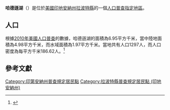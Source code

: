 {{noteTA
|G1=USState
|G2=地名
|G3=Unit
}}
{{Infobox settlement
|official_name            = 哈德遜湖
|native_name = Hudson Lake
|settlement_type          = [[人口普查指定地區|人口普查指定地區]]
|image_skyline            = LaPorte County Indiana Incorporated and Unincorporated areas Hudson Lake Highlighted 1835104.svg
|imagesize                = 250px
|image_map                = 
|mapsize                  = 
|pushpin_map              = USA Indiana 
|pushpin_label            = 哈德遜湖
|pushpin_label_position   = top
|pushpin_map_caption      = 哈德遜湖在印地安納州的位置
|subdivision_type         = [[世界政區索引|國家]]
|subdivision_type1        = [[美国州份|州份]]
|subdivision_type2        = [[印地安納州行政区划|縣]]
|subdivision_name         = [[美国|美国]]
|subdivision_name1        = [[印地安納州|印地安納州]]
|subdivision_name2        = [[拉波特縣_(印地安納州)|拉波特縣]]
|elevation_ft             = 771
|elevation_m              = 235
|timezone                 = [[北美东部时区|北美东部时区]]
|area_total_km2           = 6.95
|area_land_km2            = 4.98
|area_water_km2           = 1.97
|area_total_sq_mi         = 
|area_land_sq_mi          = 
|area_water_sq_mi         = 
|population_as_of         = [[2010年美國人口普查|2010]]
|population_footnotes     = 
|population_total         = 1297
|population_density_km2   = auto
|population_density_sq_mi = auto
|utc_offset               = -5
|coordinates              = {{coord|41|42|50|N|86|32|10|W|display=inline,title}}
| coor_pinpoint           = 
| coordinates_footnotes   = 
|timezone_DST             = EDT
|utc_offset_DST           = -4
|postal_code_type         = [[美國郵區編號|郵區編號]]
|postal_code              = 46552
|area_code                = {{link-en|电话区号219|Area code 219|219}}
|blank_name = [[地名信息系统|GNIS ID]]
|blank_info = 436576<ref name="GNIS">{{cite gnis|436576|Hudson Lake}}</ref>
}}
'''哈德遜湖'''（{{lang-en|Hudson Lake}}）是位於[[美國|美國]][[印地安納州|印地安納州]][[拉波特縣_(印地安納州)|拉波特縣]]的一個[[人口普查指定地區|人口普查指定地區]]。

== 人口 ==
根據[[2010年美國人口普查|2010年美國人口普查]]的數據，哈德遜湖的面積為6.95平方千米，當中陸地面積為4.98平方千米，而水域面積為1.97平方千米。當地共有人口1297人，而人口密度為每平方千米186.62人。<ref name="GR8">{{cite web|url=http://factfinder2.census.gov|publisher=[[美国人口调查局|美国人口调查局]]|accessdate=2011-05-14|title=American FactFinder|archive-date=2013-09-11|archive-url=https://web.archive.org/web/20130911234518/http://factfinder2.census.gov/|dead-url=no}}</ref>

== 參考文獻 ==
{{reflist}}

{{拉波特縣 (印地安納州)}}

{{DEFAULTSORT:Hudson Lake, Indiana}}
[[Category:印第安納州普查規定居民點|Category:印第安納州普查規定居民點]]
[[Category:拉波特縣普查規定居民點_(印地安納州)|Category:拉波特縣普查規定居民點 (印地安納州)]]

{{Indiana-geo-stub}}